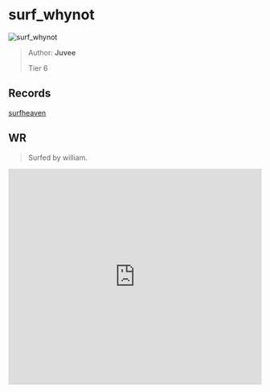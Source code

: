 
# surf_whynot

![surf_whynot](https://raw.githubusercontent.com/Sayt123/SurfMapPics/Maps-and-bonuses/csgo/surf_whynot.jpg)

> Author: **Juvee**
>
> Tier 6

## Records

[surfheaven](https://surfheaven.eu/map/surf_whynot)

## WR

> Surfed by william.

<iframe
width="100%"
height="430"
src="https://www.youtube.com/embed/ggYmDvXOFRg"
frameborder="0"
allow="accelerometer; autoplay; clipboard-write; encrypted-media; gyroscope; picture-in-picture"
allowFullScreen
/>

```md

[Surf Timer] - william finished in 02:00:75 (WR -00:02:77)
[Surf Timer] - william beat the map record! Rank: 1/31

Previous WR holder: will the bosnian uprising superstar


```
                